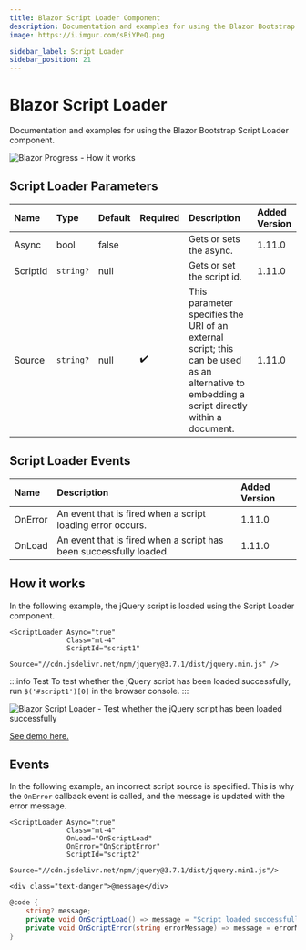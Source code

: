 ```yaml
---
title: Blazor Script Loader Component
description: Documentation and examples for using the Blazor Bootstrap Script Loader component.
image: https://i.imgur.com/sBiYPeQ.png

sidebar_label: Script Loader
sidebar_position: 21
---
```



# Blazor Script Loader

Documentation and examples for using the Blazor Bootstrap Script Loader component.

<CarbonAd />

<img src="https://i.imgur.com/sBiYPeQ.png" alt="Blazor Progress - How it works" />

## Script Loader Parameters

| Name | Type | Default | Required | Description | Added Version |
|:--|:--|:--|:--|:--|:--|
| Async | bool | false | | Gets or sets the async. | 1.11.0 |
| ScriptId | `string?` | null | | Gets or set the script id. | 1.11.0 |
| Source | `string?` | null | ✔️ | This parameter specifies the URI of an external script; this can be used as an alternative to embedding a script directly within a document. | 1.11.0 |

## Script Loader Events

| Name | Description | Added Version |
|:--|:--|:--|
| OnError | An event that is fired when a script loading error occurs. | 1.11.0 |
| OnLoad | An event that is fired when a script has been successfully loaded. | 1.11.0 |

## How it works

In the following example, the jQuery script is loaded using the Script Loader component.

```cshtml {1-4} showLineNumbers
<ScriptLoader Async="true"
              Class="mt-4"
              ScriptId="script1"
              Source="//cdn.jsdelivr.net/npm/jquery@3.7.1/dist/jquery.min.js" />
```

:::info Test
To test whether the jQuery script has been loaded successfully, run <code>$('#script1')[0]</code> in the browser console.
:::

<img src="https://i.imgur.com/EWEGAZv.png" alt="Blazor Script Loader - Test whether the jQuery script has been loaded successfully" />

[See demo here.](https://demos.blazorbootstrap.com/script-loader#how-it-works)

## Events

In the following example, an incorrect script source is specified. 
This is why the `OnError` callback event is called, and the message is updated with the error message.

```cshtml {3,4,6} showLineNumbers
<ScriptLoader Async="true"
              Class="mt-4"
              OnLoad="OnScriptLoad"
              OnError="OnScriptError"
              ScriptId="script2"
              Source="//cdn.jsdelivr.net/npm/jquery@3.7.1/dist/jquery.min1.js"/>

<div class="text-danger">@message</div>
```

```cs {4,6} showLineNumbers
@code {
    string? message;
    private void OnScriptLoad() => message = "Script loaded successfully.";
    private void OnScriptError(string errorMessage) => message = errorMessage;
}
```
